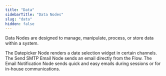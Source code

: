 ```yaml
---
title: "Data"
sidebarTitle: "Data Nodes"
slug: "data"
hidden: false
---
```


Data Nodes are designed to manage, manipulate, process, or store data within a system.

<CardGroup cols={3}>
  <Card
    title="Datepicker"
    href="/ai/agents/develop/node-reference/data/datepicker"
  >
    The Datepicker Node renders a date selection widget in certain channels.
  </Card>
  <Card
    title="Send SMTP Email"
    href="/ai/agents/develop/node-reference/data/send-smtp-email"
  >
    The Send SMTP Email Node sends an email directly from the Flow.
  </Card>
  <Card
    title="Email Notification"
    href="/ai/agents/develop/node-reference/data/email-notification"
  >
    The Email Notification Node sends quick and easy emails during sessions or for in-house communications.
  </Card>
</CardGroup>
